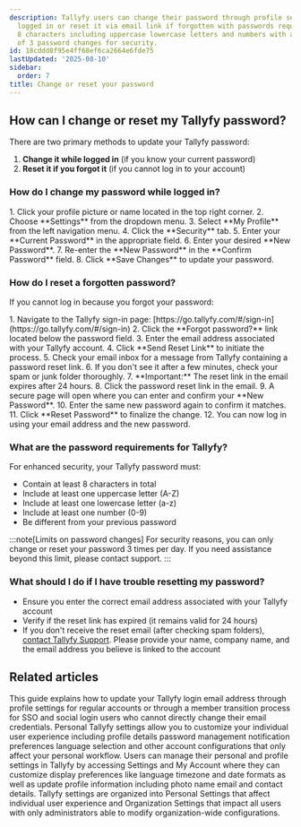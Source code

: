 ```yaml
---
description: Tallyfy users can change their password through profile settings while
  logged in or reset it via email link if forgotten with passwords requiring at least
  8 characters including uppercase lowercase letters and numbers with a daily limit
  of 3 password changes for security.
id: 18cddd8f95e4ff68ef6ca2664e6fde75
lastUpdated: '2025-08-10'
sidebar:
  order: 7
title: Change or reset your password
---
```



## How can I change or reset my Tallyfy password?

There are two primary methods to update your Tallyfy password:

1.  **Change it while logged in** (if you know your current password)
2.  **Reset it if you forgot it** (if you cannot log in to your account)

### How do I change my password while logged in?

<Steps>
1. Click your profile picture or name located in the top right corner.
2. Choose **Settings** from the dropdown menu.
3. Select **My Profile** from the left navigation menu.
4. Click the **Security** tab.
5. Enter your **Current Password** in the appropriate field.
6. Enter your desired **New Password**.
7. Re-enter the **New Password** in the **Confirm Password** field.
8. Click **Save Changes** to update your password.
</Steps>

### How do I reset a forgotten password?

If you cannot log in because you forgot your password:

<Steps>
1. Navigate to the Tallyfy sign-in page: [https://go.tallyfy.com/#/sign-in](https://go.tallyfy.com/#/sign-in)
2. Click the **Forgot password?** link located below the password field.
3. Enter the email address associated with your Tallyfy account.
4. Click **Send Reset Link** to initiate the process.
5. Check your email inbox for a message from Tallyfy containing a password reset link.
6. If you don't see it after a few minutes, check your spam or junk folder thoroughly.
7. **Important:** The reset link in the email expires after 24 hours.
8. Click the password reset link in the email.
9. A secure page will open where you can enter and confirm your **New Password**.
10. Enter the same new password again to confirm it matches.
11. Click **Reset Password** to finalize the change.
12. You can now log in using your email address and the new password.
</Steps>

### What are the password requirements for Tallyfy?

For enhanced security, your Tallyfy password must:
- Contain at least 8 characters in total
- Include at least one uppercase letter (A-Z)
- Include at least one lowercase letter (a-z)
- Include at least one number (0-9)
- Be different from your previous password

:::note[Limits on password changes]
For security reasons, you can only change or reset your password 3 times per day. If you need assistance beyond this limit, please contact support.
:::

### What should I do if I have trouble resetting my password?

- Ensure you enter the correct email address associated with your Tallyfy account
- Verify if the reset link has expired (it remains valid for 24 hours)
- If you don't receive the reset email (after checking spam folders), [contact Tallyfy Support](/products/pro/miscellaneous/support/how-can-i-contact-tallyfys-support-team/). Please provide your name, company name, and the email address you believe is linked to the account


## Related articles
<CardGrid>
<LinkTitleCard header="<b>Personal Settings > Change my email address</b>" href="/products/pro/settings/personal-settings/how-can-i-change-my-email-address-in-tallyfy/" > This guide explains how to update your Tallyfy login email address through profile settings for regular accounts or through a member transition process for SSO and social login users who cannot directly change their email credentials. </LinkTitleCard>
<LinkTitleCard header="<b>Settings > Personal settings</b>" href="/products/pro/settings/personal-settings/" > Personal Tallyfy settings allow you to customize your individual user experience including profile details password management notification preferences language selection and other account configurations that only affect your personal workflow. </LinkTitleCard>
<LinkTitleCard header="<b>Personal Settings > Personalization settings</b>" href="/products/pro/settings/personal-settings/personalization-settings/" > Users can manage their personal and profile settings in Tallyfy by accessing Settings and My Account where they can customize display preferences like language timezone and date formats as well as update profile information including photo name email and contact details. </LinkTitleCard>
<LinkTitleCard header="<b>Pro > Settings</b>" href="/products/pro/settings/" > Tallyfy settings are organized into Personal Settings that affect individual user experience and Organization Settings that impact all users with only administrators able to modify organization-wide configurations. </LinkTitleCard>
</CardGrid>